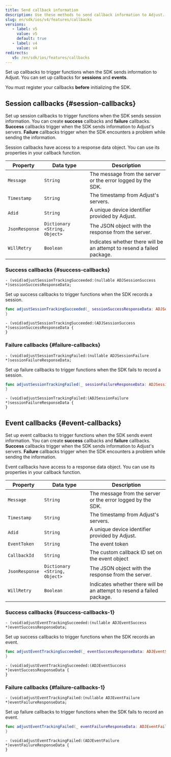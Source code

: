 ```yaml
---
title: Send callback information
description: Use these methods to send callback information to Adjust.
slug: en/sdk/ios/v4/features/callbacks
versions:
   - label: v5
     value: v5
     default: true
   - label: v4
     value: v4
redirects:
   v5: /en/sdk/ios/features/callbacks
---
```


Set up callbacks to trigger functions when the SDK sends information to Adjust. You can set up callbacks for **sessions** and **events**.

<Callout type="important">

You must register your callbacks **before** initializing the SDK.

</Callout>

## Session callbacks {#session-callbacks}

Set up session callbacks to trigger functions when the SDK sends session information. You can create **success** callbacks and **failure** callbacks. **Success** callbacks trigger when the SDK sends information to Adjust's servers. **Failure** callbacks trigger when the SDK encounters a problem while sending the information.

Session callbacks have access to a response data object. You can use its properties in your callback function.

| Property       | Data type                     | Description                                                            |
| -------------- | ----------------------------- | ---------------------------------------------------------------------- |
| `Message`      | `String`                      | The message from the server or the error logged by the SDK.            |
| `Timestamp`    | `String`                      | The timestamp from Adjust's servers.                                   |
| `Adid`         | `String`                      | A unique device identifier provided by Adjust.                         |
| `JsonResponse` | `Dictionary <String, Object>` | The JSON object with the response from the server.                     |
| `WillRetry`    | `Boolean`                     | Indicates whether there will be an attempt to resend a failed package. |

### Success callbacks {#success-callbacks}

<CodeBlock title="Method signature">

```objc
- (void)adjustSessionTrackingSucceeded:(nullable ADJSessionSuccess *)sessionSuccessResponseData;
```

</CodeBlock>

Set up success callbacks to trigger functions when the SDK records a session.

<Tabs>
<Tab title="Swift" sync="swift">

```swift
func adjustSessionTrackingSucceeded(_ sessionSuccessResponseData: ADJSessionSuccess?) {
}
```

</Tab>
<Tab title="Objective-C" sync="objc">

```objc
- (void)adjustSessionTrackingSucceeded:(ADJSessionSuccess *)sessionSuccessResponseData {
}
```

</Tab>
</Tabs>

### Failure callbacks {#failure-callbacks}

<CodeBlock title="Method signature">

```objc
- (void)adjustSessionTrackingFailed:(nullable ADJSessionFailure *)sessionFailureResponseData;
```

</CodeBlock>

Set up failure callbacks to trigger functions when the SDK fails to record a session.

<Tabs>
<Tab title="Swift" sync="swift">

```swift
func adjustSessionTrackingFailed(_ sessionFailureResponseData: ADJSessionFailure?) {
}
```

</Tab>
<Tab title="Objective-C" sync="objc">

```objc
- (void)adjustSessionTrackingFailed:(ADJSessionFailure *)sessionFailureResponseData {
}
```

</Tab>
</Tabs>

## Event callbacks {#event-callbacks}

Set up event callbacks to trigger functions when the SDK sends event information. You can create **success** callbacks and **failure** callbacks. **Success** callbacks trigger when the SDK sends information to Adjust's servers. **Failure** callbacks trigger when the SDK encounters a problem while sending the information.

Event callbacks have access to a response data object. You can use its properties in your callback function.

| Property       | Data type                     | Description                                                            |
| -------------- | ----------------------------- | ---------------------------------------------------------------------- |
| `Message`      | `String`                      | The message from the server or the error logged by the SDK.            |
| `Timestamp`    | `String`                      | The timestamp from Adjust's servers.                                   |
| `Adid`         | `String`                      | A unique device identifier provided by Adjust.                         |
| `EventToken`   | `String`                      | The event token                                                        |
| `CallbackId`   | `String`                      | The custom callback ID set on the event object                         |
| `JsonResponse` | `Dictionary <String, Object>` | The JSON object with the response from the server.                     |
| `WillRetry`    | `Boolean`                     | Indicates whether there will be an attempt to resend a failed package. |

### Success callbacks {#success-callbacks-1}

<CodeBlock title="Method signature">

```objc
- (void)adjustEventTrackingSucceeded:(nullable ADJEventSuccess *)eventSuccessResponseData;
```

</CodeBlock>

Set up success callbacks to trigger functions when the SDK records an event.

<Tabs>
<Tab title="Swift" sync="swift">

```swift
func adjustEventTrackingSucceeded(_ eventSuccessResponseData: ADJEventSuccess?) {
}
```

</Tab>
<Tab title="Objective-C" sync="objc">

```objc
- (void)adjustEventTrackingSucceeded:(ADJEventSuccess *)eventSuccessResponseData {
}
```

</Tab>
</Tabs>

### Failure callbacks {#failure-callbacks-1}

<CodeBlock title="Method signature">

```objc
- (void)adjustEventTrackingFailed:(nullable ADJEventFailure *)eventFailureResponseData;
```

</CodeBlock>

Set up failure callbacks to trigger functions when the SDK fails to record an event.

<Tabs>
<Tab title="Swift" sync="swift">

```swift
func adjustEventTrackingFailed(_ eventFailureResponseData: ADJEventFailure?) {
}
```

</Tab>
<Tab title="Objective-C" sync="objc">

```objc
- (void)adjustEventTrackingFailed:(ADJEventFailure *)eventFailureResponseData {
}
```

</Tab>
</Tabs>
